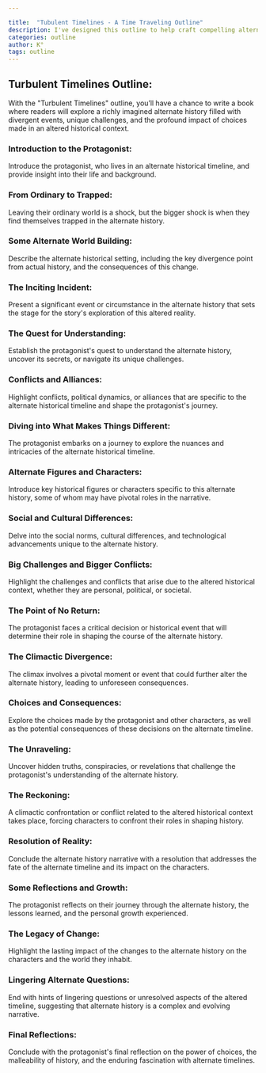 ```yaml
---

title:  "Tubulent Timelines - A Time Traveling Outline"
description: I've designed this outline to help craft compelling alternate history narratives that explore how pivotal moments of change can reshape our world. The structure guides you through building a richly detailed alternate timeline while following your protagonist's journey of discovery within it. Each beat carefully balances worldbuilding with character development, from the initial shock of displacement to the final reflection on how choices shape history.
categories: outline
author: K°
tags: outline
---
```


## Turbulent Timelines Outline:
With the "Turbulent Timelines" outline, you’ll have a chance to write a book where readers will explore a richly imagined alternate history filled with divergent events, unique challenges, and the profound impact of choices made in an altered historical context.

### Introduction to the Protagonist:
Introduce the protagonist, who lives in an alternate historical timeline, and provide insight into their life and background.

### From Ordinary to Trapped:
Leaving their ordinary world is a shock, but the bigger shock is when they find themselves trapped in the alternate history.

### Some Alternate World Building:
Describe the alternate historical setting, including the key divergence point from actual history, and the consequences of this change.

### The Inciting Incident:
Present a significant event or circumstance in the alternate history that sets the stage for the story's exploration of this altered reality.

### The Quest for Understanding:
Establish the protagonist's quest to understand the alternate history, uncover its secrets, or navigate its unique challenges.

### Conflicts and Alliances:
Highlight conflicts, political dynamics, or alliances that are specific to the alternate historical timeline and shape the protagonist's journey.

### Diving into What Makes Things Different:
The protagonist embarks on a journey to explore the nuances and intricacies of the alternate historical timeline.

### Alternate Figures and Characters:
Introduce key historical figures or characters specific to this alternate history, some of whom may have pivotal roles in the narrative.

### Social and Cultural Differences:
Delve into the social norms, cultural differences, and technological advancements unique to the alternate history.

### Big Challenges and Bigger Conflicts:
Highlight the challenges and conflicts that arise due to the altered historical context, whether they are personal, political, or societal.

### The Point of No Return:
The protagonist faces a critical decision or historical event that will determine their role in shaping the course of the alternate history.

### The Climactic Divergence:
The climax involves a pivotal moment or event that could further alter the alternate history, leading to unforeseen consequences.

### Choices and Consequences:
Explore the choices made by the protagonist and other characters, as well as the potential consequences of these decisions on the alternate timeline.

### The Unraveling:
Uncover hidden truths, conspiracies, or revelations that challenge the protagonist's understanding of the alternate history.

### The Reckoning:
A climactic confrontation or conflict related to the altered historical context takes place, forcing characters to confront their roles in shaping history.

### Resolution of Reality:
Conclude the alternate history narrative with a resolution that addresses the fate of the alternate timeline and its impact on the characters.

### Some Reflections and Growth:
The protagonist reflects on their journey through the alternate history, the lessons learned, and the personal growth experienced.

### The Legacy of Change:
Highlight the lasting impact of the changes to the alternate history on the characters and the world they inhabit.

### Lingering Alternate Questions:
End with hints of lingering questions or unresolved aspects of the altered timeline, suggesting that alternate history is a complex and evolving narrative.

### Final Reflections:
Conclude with the protagonist's final reflection on the power of choices, the malleability of history, and the enduring fascination with alternate timelines.

